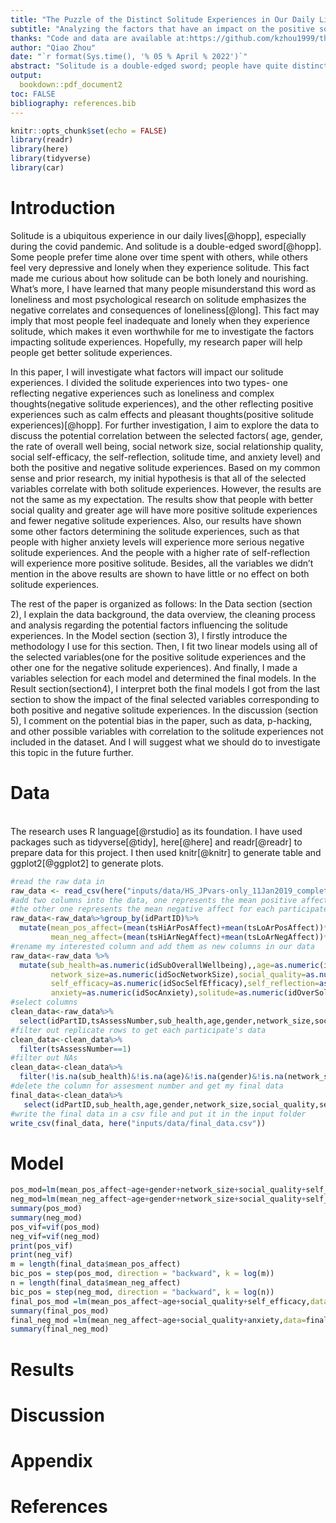 ```yaml
---
title: "The Puzzle of the Distinct Solitude Experiences in Our Daily Life"
subtitle: "Analyzing the factors that have an impact on the positive solitude experiences and the negative solitude experiences "
thanks: "Code and data are available at:https://github.com/kzhou1999/the_puzzle_of_solitude_experiences "
author: "Qiao Zhou"
date: "`r format(Sys.time(), '% 05 % April % 2022')`"
abstract: "Solitude is a double-edged sword; people have quite distinct solitude experiences. This report utilizes the data from an experiment to:1)figure out which factors correlate with the positive solitude experiences and negative solitude experiences.2)discuss the potential bias in our data. According to the data and analysis, a better social quality, higher self-efficacy, and greater age will lead to better solitude experiences. In contrast, a higher level of anxiety will lead to worse solitude experiences. However, as our dataset is too small and not representative to some extent, our conclusion may get less accurate than we expect.  \\par \\textbf{Keywords:} Solitude Experience , Linear Regression, Experiment, BIC Selection" 
output:
  bookdown::pdf_document2
toc: FALSE
bibliography: references.bib
---
```


```r
knitr::opts_chunk$set(echo = FALSE)
library(readr)
library(here)
library(tidyverse)
library(car)
```

# Introduction

Solitude is a ubiquitous experience in our daily lives[@hopp], especially during the covid pandemic. And solitude is a double-edged sword[@hopp]. Some people prefer time alone over time spent with others, while others feel very depressive and lonely when they experience solitude. This fact made me curious about how solitude can be both lonely and nourishing. What's more, I have learned that many people misunderstand this word as loneliness and most psychological research on solitude emphasizes the negative correlates and consequences of loneliness[@long]. This fact may imply that most people feel inadequate and lonely when they experience solitude, which makes it even worthwhile for me to investigate the factors impacting solitude experiences. Hopefully, my research paper will help people get better solitude experiences. 

In this paper, I will investigate what factors will impact our solitude experiences. I divided the solitude experiences into two types- one reflecting negative experiences such as loneliness and complex thoughts(negative solitude experiences), and the other reflecting positive experiences such as calm effects and pleasant thoughts(positive solitude experiences)[@hopp]. For further investigation, I aim to explore the data to discuss the potential correlation between the selected factors( age, gender, the rate of overall well being, social network size, social relationship quality, social self-efficacy, the self-reflection, solitude time, and anxiety level) and both the positive and negative solitude experiences. Based on my common sense and prior research, my initial hypothesis is that all of the selected variables correlate with both solitude experiences. However, the results are not the same as my expectation. The results show that people with better social quality and greater age will have more positive solitude experiences and fewer negative solitude experiences. Also, our results have shown some other factors determining the solitude experiences, such as that people with higher anxiety levels will experience more serious negative solitude experiences. And the people with a higher rate of self-reflection will experience more positive solitude. Besides, all the variables we didn't mention in the above results are shown to have little or no effect on both solitude experiences.

The rest of the paper is organized as follows: In the Data section (section 2), I explain the data background, the data overview, the cleaning process and analysis regarding the potential factors influencing the solitude experiences. In the Model section (section 3), I firstly introduce the methodology I use for this section. Then, I fit two linear models using all of the selected variables(one for the positive solitude experiences and the other one for the negative solitude experiences). And finally, I made a variables selection for each model and determined the final models. In the Result section(section4), I interpret both the final models I got from the last section to show the impact of the final selected variables corresponding to both positive and negative solitude experiences. In the discussion (section 5), I comment on the potential bias in the paper, such as data, p-hacking, and other possible variables with correlation to the 
solitude experiences not included in the dataset. And I will suggest what we should do to investigate this topic in the future further.


# Data
\
The research uses R language[@rstudio] as its foundation. I have used packages such as tidyverse[@tidy], here[@here] and readr[@readr] to prepare data for this project. I then used knitr[@knitr] to generate table and ggplot2[@ggplot2] to generate plots.
\
```r
#read the raw data in
raw_data <- read_csv(here("inputs/data/HS_JPvars-only_11Jan2019_complete-cases-only.csv"))
#add two columns into the data, one represents the mean positive affect for each participate over 10days,
#the other one represents the mean negative affect for each participate over 10days.
raw_data<-raw_data%>%group_by(idPartID)%>%
  mutate(mean_pos_affect=(mean(tsHiArPosAffect)+mean(tsLoArPosAffect))*1/2,
         mean_neg_affect=(mean(tsHiArNegAffect)+mean(tsLoArNegAffect))*1/2)
#rename my interested column and add them as new columns in our data
raw_data<-raw_data %>% 
  mutate(sub_health=as.numeric(idSubOverallWellbeing),,age=as.numeric(idAge),gender=as.numeric(idGender),
         network_size=as.numeric(idSocNetworkSize),social_quality=as.numeric(idSocRelQuality),
         self_efficacy=as.numeric(idSocSelfEfficacy),self_reflection=as.numeric(idSelfReflection),
         anxiety=as.numeric(idSocAnxiety),solitude=as.numeric(idOverSolitude))
#select columns 
clean_data<-raw_data%>%
  select(idPartID,tsAssessNumber,sub_health,age,gender,network_size,social_quality,self_efficacy,self_reflection,solitude,anxiety,mean_pos_affect,mean_neg_affect)
#filter out replicate rows to get each participate's data
clean_data<-clean_data%>%
  filter(tsAssessNumber==1)
#filter out NAs
clean_data<-clean_data%>%
  filter(!is.na(sub_health)&!is.na(age)&!is.na(gender)&!is.na(network_size)&!is.na(social_quality)&!is.na(self_efficacy)&!is.na(self_reflection)&!is.na(solitude)&!is.na(anxiety)&!is.na(mean_pos_affect)&!is.na(mean_pos_affect)&!is.na(idPartID)&!is.na(tsAssessNumber))
#delete the column for assesment number and get my final data
final_data<-clean_data%>%
   select(idPartID,sub_health,age,gender,network_size,social_quality,self_efficacy,self_reflection,solitude,anxiety,mean_pos_affect,mean_neg_affect)
#write the final data in a csv file and put it in the input folder
write_csv(final_data, here("inputs/data/final_data.csv"))
```

# Model

```r
pos_mod=lm(mean_pos_affect~age+gender+network_size+social_quality+self_efficacy+self_reflection+solitude+anxiety,data=final_data)
neg_mod=lm(mean_neg_affect~age+gender+network_size+social_quality+self_efficacy+self_reflection+solitude+anxiety,data=final_data)
summary(pos_mod)
summary(neg_mod)
pos_vif=vif(pos_mod)
neg_vif=vif(neg_mod)
print(pos_vif)
print(neg_vif)
m = length(final_data$mean_pos_affect)
bic_pos = step(pos_mod, direction = "backward", k = log(m))
n = length(final_data$mean_neg_affect)
bic_pos = step(neg_mod, direction = "backward", k = log(n))
final_pos_mod =lm(mean_pos_affect~age+social_quality+self_efficacy,data=final_data)
summary(final_pos_mod)
final_neg_mod =lm(mean_neg_affect~age+social_quality+anxiety,data=final_data)
summary(final_neg_mod)
```

# Results

# Discussion 

\newpage

\appendix

# Appendix {-}


\newpage


# References{-}

